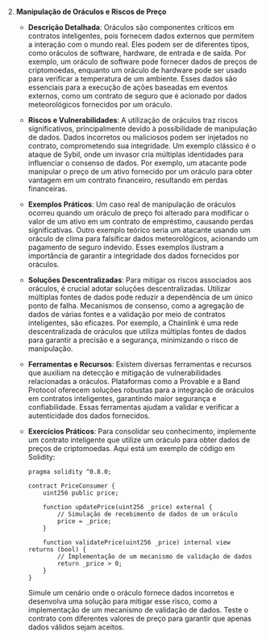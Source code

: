 2. **Manipulação de Oráculos e Riscos de Preço**

   - **Descrição Detalhada**: Oráculos são componentes críticos em contratos inteligentes, pois fornecem dados externos que permitem a interação com o mundo real. Eles podem ser de diferentes tipos, como oráculos de software, hardware, de entrada e de saída. Por exemplo, um oráculo de software pode fornecer dados de preços de criptomoedas, enquanto um oráculo de hardware pode ser usado para verificar a temperatura de um ambiente. Esses dados são essenciais para a execução de ações baseadas em eventos externos, como um contrato de seguro que é acionado por dados meteorológicos fornecidos por um oráculo.

   - **Riscos e Vulnerabilidades**: A utilização de oráculos traz riscos significativos, principalmente devido à possibilidade de manipulação de dados. Dados incorretos ou maliciosos podem ser injetados no contrato, comprometendo sua integridade. Um exemplo clássico é o ataque de Sybil, onde um invasor cria múltiplas identidades para influenciar o consenso de dados. Por exemplo, um atacante pode manipular o preço de um ativo fornecido por um oráculo para obter vantagem em um contrato financeiro, resultando em perdas financeiras.

   - **Exemplos Práticos**: Um caso real de manipulação de oráculos ocorreu quando um oráculo de preço foi alterado para modificar o valor de um ativo em um contrato de empréstimo, causando perdas significativas. Outro exemplo teórico seria um atacante usando um oráculo de clima para falsificar dados meteorológicos, acionando um pagamento de seguro indevido. Esses exemplos ilustram a importância de garantir a integridade dos dados fornecidos por oráculos.

   - **Soluções Descentralizadas**: Para mitigar os riscos associados aos oráculos, é crucial adotar soluções descentralizadas. Utilizar múltiplas fontes de dados pode reduzir a dependência de um único ponto de falha. Mecanismos de consenso, como a agregação de dados de várias fontes e a validação por meio de contratos inteligentes, são eficazes. Por exemplo, a Chainlink é uma rede descentralizada de oráculos que utiliza múltiplas fontes de dados para garantir a precisão e a segurança, minimizando o risco de manipulação.

   - **Ferramentas e Recursos**: Existem diversas ferramentas e recursos que auxiliam na detecção e mitigação de vulnerabilidades relacionadas a oráculos. Plataformas como a Provable e a Band Protocol oferecem soluções robustas para a integração de oráculos em contratos inteligentes, garantindo maior segurança e confiabilidade. Essas ferramentas ajudam a validar e verificar a autenticidade dos dados fornecidos.

   - **Exercícios Práticos**: Para consolidar seu conhecimento, implemente um contrato inteligente que utilize um oráculo para obter dados de preços de criptomoedas. Aqui está um exemplo de código em Solidity:

     ```solidity
     pragma solidity ^0.8.0;

     contract PriceConsumer {
         uint256 public price;

         function updatePrice(uint256 _price) external {
             // Simulação de recebimento de dados de um oráculo
             price = _price;
         }

         function validatePrice(uint256 _price) internal view returns (bool) {
             // Implementação de um mecanismo de validação de dados
             return _price > 0;
         }
     }
     ```

     Simule um cenário onde o oráculo fornece dados incorretos e desenvolva uma solução para mitigar esse risco, como a implementação de um mecanismo de validação de dados. Teste o contrato com diferentes valores de preço para garantir que apenas dados válidos sejam aceitos.
